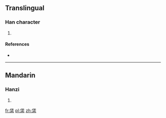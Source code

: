 ==Translingual==

===Han character===
{{Han char|rn=75|rad=木|as=06|sn=10|four=22904|canj=OGD,XOGD|ids=⿱[[任]][[木]]}}

# {{defn|Han|sort=木06}}

====References====
* {{Han ref|kx=0522.240|dkj=14711|dj=0910.250|hdz=21201.040|uh=6820|ud=26656|bh=D1F4|bd=53748}}

----

==Mandarin==

===Hanzi===
{{cmn-hanzi|pin=[[jiǎo]] ([[jiao3]]), [[jiào]] ([[jiao4]]), [[rěn]] ([[ren3]]), [[xiáo]] ([[xiao2]])|wg=chiao<sup>3</sup>, chiao<sup>4</sup>, jen<sup>3</sup>, hsiao<sup>2</sup>}}

# {{defn|lang=cmn|sort=木06}}

[[fr:栠]]
[[pl:栠]]
[[zh:栠]]
